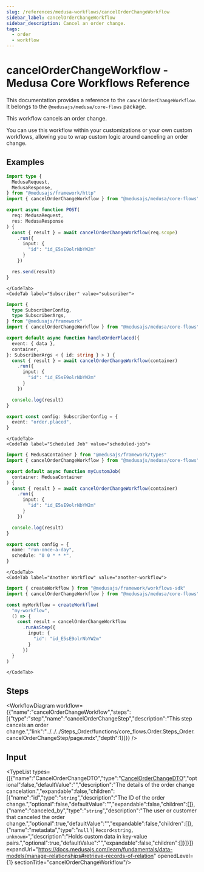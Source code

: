 ```yaml
---
slug: /references/medusa-workflows/cancelOrderChangeWorkflow
sidebar_label: cancelOrderChangeWorkflow
sidebar_description: Cancel an order change.
tags:
  - order
  - workflow
---
```



# cancelOrderChangeWorkflow - Medusa Core Workflows Reference

This documentation provides a reference to the `cancelOrderChangeWorkflow`. It belongs to the `@medusajs/medusa/core-flows` package.

This workflow cancels an order change.

You can use this workflow within your customizations or your own custom workflows, allowing you to wrap custom logic around 
canceling an order change.

<SourceCodeLink link="https://github.com/medusajs/medusa/blob/394226b5c18d11072da826ed6a07d4e602e62f18/packages/core/core-flows/src/order/workflows/cancel-order-change.ts#L16" />

## Examples

<CodeTabs group="workflow-exection">
    <CodeTab label="API Route" value="api-route">
    
```ts title="src/api/workflow/route.ts"
import type {
  MedusaRequest,
  MedusaResponse,
} from "@medusajs/framework/http"
import { cancelOrderChangeWorkflow } from "@medusajs/medusa/core-flows"

export async function POST(
  req: MedusaRequest,
  res: MedusaResponse
) {
  const { result } = await cancelOrderChangeWorkflow(req.scope)
    .run({
      input: {
        "id": "id_E5sE9olrNbYW2m"
      }
    })

  res.send(result)
}
```

    </CodeTab>
    <CodeTab label="Subscriber" value="subscriber">
    
```ts title="src/subscribers/order-placed.ts"
import {
  type SubscriberConfig,
  type SubscriberArgs,
} from "@medusajs/framework"
import { cancelOrderChangeWorkflow } from "@medusajs/medusa/core-flows"

export default async function handleOrderPlaced({
  event: { data },
  container,
}: SubscriberArgs < { id: string } > ) {
  const { result } = await cancelOrderChangeWorkflow(container)
    .run({
      input: {
        "id": "id_E5sE9olrNbYW2m"
      }
    })

  console.log(result)
}

export const config: SubscriberConfig = {
  event: "order.placed",
}
```

    </CodeTab>
    <CodeTab label="Scheduled Job" value="scheduled-job">
    
```ts title="src/jobs/message-daily.ts"
import { MedusaContainer } from "@medusajs/framework/types"
import { cancelOrderChangeWorkflow } from "@medusajs/medusa/core-flows"

export default async function myCustomJob(
  container: MedusaContainer
) {
  const { result } = await cancelOrderChangeWorkflow(container)
    .run({
      input: {
        "id": "id_E5sE9olrNbYW2m"
      }
    })

  console.log(result)
}

export const config = {
  name: "run-once-a-day",
  schedule: "0 0 * * *",
}
```

    </CodeTab>
    <CodeTab label="Another Workflow" value="another-workflow">
    
```ts title="src/workflows/my-workflow.ts"
import { createWorkflow } from "@medusajs/framework/workflows-sdk"
import { cancelOrderChangeWorkflow } from "@medusajs/medusa/core-flows"

const myWorkflow = createWorkflow(
  "my-workflow",
  () => {
    const result = cancelOrderChangeWorkflow
      .runAsStep({
        input: {
          "id": "id_E5sE9olrNbYW2m"
        }
      })
  }
)
```

    </CodeTab>
  </CodeTabs>

## Steps

<WorkflowDiagram workflow={{"name":"cancelOrderChangeWorkflow","steps":[{"type":"step","name":"cancelOrderChangeStep","description":"This step cancels an order change.","link":"../../../Steps_Order/functions/core_flows.Order.Steps_Order.cancelOrderChangeStep/page.mdx","depth":1}]}} />

## Input

<TypeList types={[{"name":"CancelOrderChangeDTO","type":"[CancelOrderChangeDTO](../../../../../order/interfaces/order.CancelOrderChangeDTO/page.mdx)","optional":false,"defaultValue":"","description":"The details of the order change cancelation.","expandable":false,"children":[{"name":"id","type":"`string`","description":"The ID of the order change.","optional":false,"defaultValue":"","expandable":false,"children":[]},{"name":"canceled_by","type":"`string`","description":"The user or customer that canceled the order change.","optional":true,"defaultValue":"","expandable":false,"children":[]},{"name":"metadata","type":"`null` \\| `Record<string, unknown>`","description":"Holds custom data in key-value pairs.","optional":true,"defaultValue":"","expandable":false,"children":[]}]}]} expandUrl="https://docs.medusajs.com/learn/fundamentals/data-models/manage-relationships#retrieve-records-of-relation" openedLevel={1} sectionTitle="cancelOrderChangeWorkflow"/>

